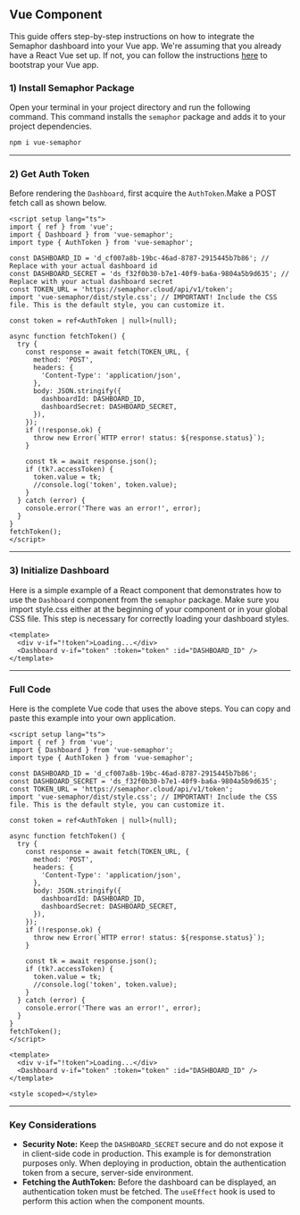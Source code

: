 ## Vue Component

This guide offers step-by-step instructions on how to integrate the Semaphor dashboard into your Vue app. We're assuming that you already have a React Vue set up. If not, you can follow the instructions [here](https://vitejs.dev/guide/#scaffolding-your-first-vite-project) to bootstrap your Vue app.

### 1) Install Semaphor Package

Open your terminal in your project directory and run the following command. This command installs the `semaphor` package and adds it to your project dependencies.

```markdown copy
npm i vue-semaphor
```

---

### 2) Get Auth Token

Before rendering the `Dashboard`, first acquire the `AuthToken`.Make a POST fetch call as shown below.

```vue copy
<script setup lang="ts">
import { ref } from 'vue';
import { Dashboard } from 'vue-semaphor';
import type { AuthToken } from 'vue-semaphor';

const DASHBOARD_ID = 'd_cf007a8b-19bc-46ad-8787-2915445b7b86'; // Replace with your actual dashboard id
const DASHBOARD_SECRET = 'ds_f32f0b30-b7e1-40f9-ba6a-9804a5b9d635'; // Replace with your actual dashboard secret
const TOKEN_URL = 'https://semaphor.cloud/api/v1/token';
import 'vue-semaphor/dist/style.css'; // IMPORTANT! Include the CSS file. This is the default style, you can customize it.

const token = ref<AuthToken | null>(null);

async function fetchToken() {
  try {
    const response = await fetch(TOKEN_URL, {
      method: 'POST',
      headers: {
        'Content-Type': 'application/json',
      },
      body: JSON.stringify({
        dashboardId: DASHBOARD_ID,
        dashboardSecret: DASHBOARD_SECRET,
      }),
    });
    if (!response.ok) {
      throw new Error(`HTTP error! status: ${response.status}`);
    }

    const tk = await response.json();
    if (tk?.accessToken) {
      token.value = tk;
      //console.log('token', token.value);
    }
  } catch (error) {
    console.error('There was an error!', error);
  }
}
fetchToken();
</script>
```

---

### 3) Initialize Dashboard

Here is a simple example of a React component that demonstrates how to use the `Dashboard` component from the `semaphor` package. Make sure you import style.css either at the beginning of your component or in your global CSS file. This step is necessary for correctly loading your dashboard styles.

```vue copy {3}
<template>
  <div v-if="!token">Loading...</div>
  <Dashboard v-if="token" :token="token" :id="DASHBOARD_ID" />
</template>
```

---

### Full Code

Here is the complete Vue code that uses the above steps. You can copy and paste this example into your own application.

```vue {9} copy filename="App.vue"
<script setup lang="ts">
import { ref } from 'vue';
import { Dashboard } from 'vue-semaphor';
import type { AuthToken } from 'vue-semaphor';

const DASHBOARD_ID = 'd_cf007a8b-19bc-46ad-8787-2915445b7b86';
const DASHBOARD_SECRET = 'ds_f32f0b30-b7e1-40f9-ba6a-9804a5b9d635';
const TOKEN_URL = 'https://semaphor.cloud/api/v1/token';
import 'vue-semaphor/dist/style.css'; // IMPORTANT! Include the CSS file. This is the default style, you can customize it.

const token = ref<AuthToken | null>(null);

async function fetchToken() {
  try {
    const response = await fetch(TOKEN_URL, {
      method: 'POST',
      headers: {
        'Content-Type': 'application/json',
      },
      body: JSON.stringify({
        dashboardId: DASHBOARD_ID,
        dashboardSecret: DASHBOARD_SECRET,
      }),
    });
    if (!response.ok) {
      throw new Error(`HTTP error! status: ${response.status}`);
    }

    const tk = await response.json();
    if (tk?.accessToken) {
      token.value = tk;
      //console.log('token', token.value);
    }
  } catch (error) {
    console.error('There was an error!', error);
  }
}
fetchToken();
</script>

<template>
  <div v-if="!token">Loading...</div>
  <Dashboard v-if="token" :token="token" :id="DASHBOARD_ID" />
</template>

<style scoped></style>
```

---

### Key Considerations

- **Security Note:** Keep the `DASHBOARD_SECRET` secure and do not expose it in client-side code in production. This example is for demonstration purposes only. When deploying in production, obtain the authentication token from a secure, server-side environment.
- **Fetching the AuthToken:** Before the dashboard can be displayed, an authentication token must be fetched. The `useEffect` hook is used to perform this action when the component mounts.
